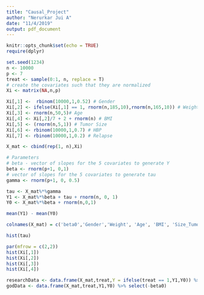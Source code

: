 ```yaml
---
title: "Causal_Project"
author: "Nerurkar Jui A"
date: "11/4/2019"
output: pdf_document
---
```


```r
knitr::opts_chunk$set(echo = TRUE)
require(dplyr)
```

```r
set.seed(1234)
n <- 10000
p <- 7
treat <- sample(0:1, n, replace = T)
# create the covariates such that they are normalized
Xi <- matrix(NA,n,p)

Xi[,1] <-  rbinom(10000,1,0.52) # Gender
Xi[,2] <- ifelse(Xi[,1] == 1, rnorm(n,185,10),rnorm(n,165,10)) # Weight
Xi[,3] <- rnorm(n,50,5)# Age
Xi[,4] <- Xi[,2]/7 + 2 + rnorm(n) # BMI
Xi[,5] <- (rnorm(n,5,1)) # Tumor Size
Xi[,6] <- rbinom(10000,1,0.7) # HBP
Xi[,7] <- rbinom(10000,1,0.2) # Relapse

X_mat <- cbind(rep(1, n),Xi)

# Parameters 
# beta - vector of slopes for the 5 covariates to generate Y
beta <- rnorm(p+1, 0,1)
# vector of slopes for the 5 covariates to generate tau
gamma <- rnorm(p+1, 0, 0.5)

tau <- X_mat%*%gamma 
Y1 <- X_mat%*%beta + tau + rnorm(n, 0, 1)
Y0 <- X_mat%*%beta + rnorm(n,0,1)

mean(Y1) - mean(Y0)

colnames(X_mat) = c('beta0','Gender','Weight', 'Age', 'BMI', 'Size_Tumor', 'HBP', 'Relapse')
```

```r
hist(tau)
```

```r
par(mfrow = c(2,2))
hist(Xi[,1])
hist(Xi[,2])
hist(Xi[,3])
hist(Xi[,4])
```

```r
researchData <- data.frame(X_mat,treat,Y = ifelse(treat == 1,Y1,Y0)) %>% select(-beta0)
godData <- data.frame(X_mat,treat,Y1,Y0) %>% select(-beta0)
```












